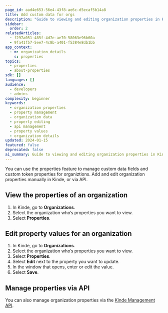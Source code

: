 ```yaml
---
page_id: aad4e653-56e4-43f8-ae6c-d5ecaf5b14a8
title: Add custom data for orgs
description: "Guide to viewing and editing organization properties in Kinde including manual editing and API management for organization data"
sidebar:
  order: 2
relatedArticles:
  - f297a051-485f-4d7e-ae70-58063e96b60a
  - 9fa41f57-5ee7-4c8b-a401-f5384e8db1bb
app_context:
  - m: organization_details
    s: properties
topics:
  - properties
  - about-properties
sdk: []
languages: []
audience:
  - developers
  - admins
complexity: beginner
keywords:
  - organization properties
  - property management
  - organization data
  - property editing
  - api management
  - property values
  - organization details
updated: 2024-01-15
featured: false
deprecated: false
ai_summary: Guide to viewing and editing organization properties in Kinde including manual editing and API management for organization data.
---
```


You can use the properties feature to manage custom data fields and custom token properties for organiztions. Add and edit organization properties manually in Kinde, or via API.

## View the properties of an organization

1. In Kinde, go to **Organizations**.
2. Select the organization who’s properties you want to view.
3. Select **Properties**.

## Edit property values for an organization

1. In Kinde, go to **Organizations**.
2. Select the organization who’s properties you want to view.
3. Select **Properties**.
4. Select **Edit** next to the property you want to update.
5. In the window that opens, enter or edit the value.
6. Select **Save**.

## Manage properties via API

You can also manage organization properties via the [Kinde Management API](/kinde-apis/management#tag/organizations/patch/api/v1/organizations/{org_code}/properties).
